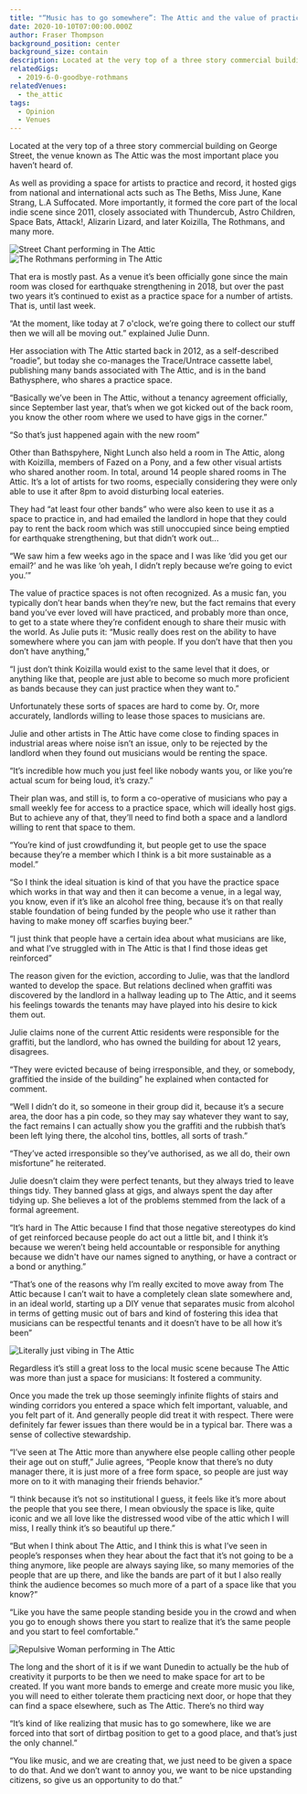 ```yaml
---
title: "“Music has to go somewhere”: The Attic and the value of practice spaces"
date: 2020-10-10T07:00:00.000Z
author: Fraser Thompson
background_position: center
background_size: contain
description: Located at the very top of a three story commercial building on George Street, the venue known as The Attic was the most important place you haven’t heard of.
relatedGigs:
  - 2019-6-0-goodbye-rothmans
relatedVenues:
  - the_attic
tags:
  - Opinion
  - Venues
---
```



Located at the very top of a three story commercial building on George Street, the venue known as The Attic was the most important place you haven’t heard of.

As well as providing a space for artists to practice and record, it hosted gigs from national and international acts such as The Beths, Miss June, Kane Strang, L.A Suffocated. More importantly, it formed the core part of the local indie scene since 2011, closely associated with Thundercub, Astro Children, Space Bats, Attack!, Alizarin Lizard, and later Koizilla, The Rothmans, and many more.

<Image images={frontmatter.responsiveImages} src="street_chant_attic" alt="Street Chant performing in The Attic"/>

<Image images={frontmatter.responsiveImages} src="rothmans_attic" alt="The Rothmans performing in The Attic"/>

That era is mostly past. As a venue it’s been officially gone since the main room was closed for earthquake strengthening in 2018, but over the past two years it’s continued to exist as a practice space for a number of artists. That is, until last week.

“At the moment, like today at 7 o'clock, we’re going there to collect our stuff then we will all be moving out.” explained Julie Dunn.

Her association with The Attic started back in 2012, as a self-described “roadie”, but today she co-manages the Trace/Untrace cassette label, publishing many bands associated with The Attic, and is in the band Bathysphere, who shares a practice space.

“Basically we’ve been in The Attic, without a tenancy agreement officially, since September last year, that’s when we got kicked out of the back room, you know the other room where we used to have gigs in the corner.”

“So that’s just happened again with the new room”

Other than Bathspyhere, Night Lunch also held a room in The Attic, along with Koizilla, members of Fazed on a Pony, and a few other visual artists who shared another room. In total, around 14 people shared rooms in The Attic. It’s a lot of artists for two rooms, especially considering they were only able to use it after 8pm to avoid disturbing local eateries.

They had “at least four other bands” who were also keen to use it as a space to practice in, and had emailed the landlord in hope that they could pay to rent the back room which was still unoccupied since being emptied for earthquake strengthening, but that didn’t work out...

“We saw him a few weeks ago in the space and I was like ‘did you get our email?’ and he was like ‘oh yeah, I didn’t reply because we’re going to evict you.’”

The value of practice spaces is not often recognized. As a music fan, you typically don’t hear bands when they’re new, but the fact remains that every band you’ve ever loved will have practiced, and probably more than once, to get to a state where they’re confident enough to share their music with the world. As Julie puts it: “Music really does rest on the ability to have somewhere where you can jam with people. If you don’t have that then you don’t have anything,”

“I just don’t think Koizilla would exist to the same level that it does, or anything like that, people are just able to become so much more proficient as bands because they can just practice when they want to.”

Unfortunately these sorts of spaces are hard to come by. Or, more accurately, landlords willing to lease those spaces to musicians are.

Julie and other artists in The Attic have come close to finding spaces in industrial areas where noise isn’t an issue, only to be rejected by the landlord when they found out musicians would be renting the space.

“It’s incredible how much you just feel like nobody wants you, or like you’re actual scum for being loud, it’s crazy.”

Their plan was, and still is, to form a co-operative of musicians who pay a small weekly fee for access to a practice space, which will ideally host gigs. But to achieve any of that, they’ll need to find both a space and a landlord willing to rent that space to them.

“You’re kind of just crowdfunding it, but people get to use the space because they’re a member which I think is a bit more sustainable as a model.”

“So I think the ideal situation is kind of that you have the practice space which works in that way and then it can become a venue, in a legal way, you know, even if it’s like an alcohol free thing, because it’s on that really stable foundation of being funded by the people who use it rather than having to make money off scarfies buying beer.”

“I just think that people have a certain idea about what musicians are like, and what I’ve struggled with in The Attic is that I find those ideas get reinforced”

The reason given for the eviction, according to Julie, was that the landlord wanted to develop the space. But relations declined when graffiti was discovered by the landlord in a hallway leading up to The Attic, and it seems his feelings towards the tenants may have played into his desire to kick them out.

Julie claims none of the current Attic residents were responsible for the graffiti, but the landlord, who has owned the building for about 12 years, disagrees.

“They were evicted because of being irresponsible, and they, or somebody, graffitied the inside of the building” he explained when contacted for comment.

“Well I didn’t do it, so someone in their group did it, because it’s a secure area, the door has a pin code, so they may say whatever they want to say, the fact remains I can actually show you the graffiti and the rubbish that’s been left lying there, the alcohol tins, bottles, all sorts of trash.”

“They’ve acted irresponsible so they’ve authorised, as we all do, their own misfortune” he reiterated.

Julie doesn’t claim they were perfect tenants, but they always tried to leave things tidy. They banned glass at gigs, and always spent the day after tidying up. She believes a lot of the problems stemmed from the lack of a formal agreement.

“It’s hard in The Attic because I find that those negative stereotypes do kind of get reinforced because people do act out a little bit, and I think it’s because we weren’t being held accountable or responsible for anything because we didn't have our names signed to anything, or have a contract or a bond or anything.”

“That’s one of the reasons why I’m really excited to move away from The Attic because I can’t wait to have a completely clean slate somewhere and, in an ideal world, starting up a DIY venue that separates music from alcohol in terms of getting music out of bars and kind of fostering this idea that musicians can be respectful tenants and it doesn’t have to be all how it’s been”

<Image images={frontmatter.responsiveImages} src="chillin_in_attic_2" alt="Literally just vibing in The Attic"/>

Regardless it’s still a great loss to the local music scene because The Attic was more than just a space for musicians: It fostered a community.

Once you made the trek up those seemingly infinite flights of stairs and winding corridors you entered a space which felt important, valuable, and you felt part of it. And generally people did treat it with respect. There were definitely far fewer issues than there would be in a typical bar. There was a sense of collective stewardship.

“I’ve seen at The Attic more than anywhere else people calling other people their age out on stuff,” Julie agrees, “People know that there’s no duty manager there, it is just more of a free form space, so people are just way more on to it with managing their friends behavior.”

“I think because it’s not so institutional I guess, it feels like it’s more about the people that you see there, I mean obviously the space is like, quite iconic and we all love like the distressed wood vibe of the attic which I will miss, I really think it’s so beautiful up there.”

“But when I think about The Attic, and I think this is what I’ve seen in people’s responses when they hear about the fact that it’s not going to be a thing anymore, like people are always saying like, so many memories of the people that are up there, and like the bands are part of it but I also really think the audience becomes so much more of a part of a space like that you know?”

“Like you have the same people standing beside you in the crowd and when you go to enough shows there you start to realize that it’s the same people and you start to feel comfortable.”

<Image images={frontmatter.responsiveImages} src="repulsive_woman_attic" alt="Repulsive Woman performing in The Attic"/>

The long and the short of it is if we want Dunedin to actually be the hub of creativity it purports to be then we need to make space for art to be created. If you want more bands to emerge and create more music you like, you will need to either tolerate them practicing next door, or hope that they can find a space elsewhere, such as The Attic. There’s no third way

“It’s kind of like realizing that music has to go somewhere, like we are forced into that sort of dirtbag position to get to a good place, and that’s just the only channel.”

“You like music, and we are creating that, we just need to be given a space to do that. And we don’t want to annoy you, we want to be nice upstanding citizens, so give us an opportunity to do that.”
